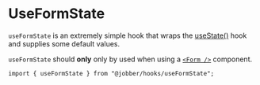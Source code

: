 
# UseFormState

`useFormState` is an extremely simple hook that wraps the
[useState()](https://reactjs.org/docs/hooks-state.html) hook and supplies some
default values.

`useFormState` should **only** only by used when using a
[`<Form />`](/components/Form) component.

```tsx
import { useFormState } from "@jobber/hooks/useFormState";
```

<Canvas>
  <UseFormState />
</Canvas>
